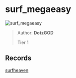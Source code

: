 
# surf_megaeasy

![surf_megaeasy](https://raw.githubusercontent.com/Sayt123/SurfMapPics/Maps-and-bonuses/csgo/surf_megaeasy.jpg)

> Author: **DotzGOD**
>
> Tier 1

## Records

[surfheaven](https://surfheaven.eu/map/surf_megaeasy)
